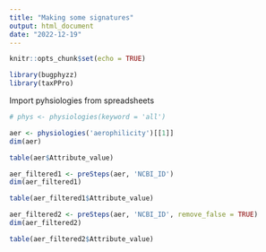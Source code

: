 ```yaml
---
title: "Making some signatures"
output: html_document
date: "2022-12-19"
---
```


```r
knitr::opts_chunk$set(echo = TRUE)
```

```r
library(bugphyzz)
library(taxPPro)
```

Import pyhsiologies from spreadsheets

```r
# phys <- physiologies(keyword = 'all')

```

```r
aer <- physiologies('aerophilicity')[[1]]
dim(aer)
```

```r
table(aer$Attribute_value)
```


```r
aer_filtered1 <- preSteps(aer, 'NCBI_ID')
dim(aer_filtered1)
```

```r
table(aer_filtered1$Attribute_value)
```

```r
aer_filtered2 <- preSteps(aer, 'NCBI_ID', remove_false = TRUE)
dim(aer_filtered2)
```

```r
table(aer_filtered2$Attribute_value)
```








